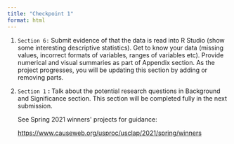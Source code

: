 ```yaml
---
title: "Checkpoint 1"
format: html
---
```


1.  `Section 6:` Submit evidence of that the data is read into R Studio (show some interesting descriptive statistics). Get to know your data (missing values, incorrect formats of variables, ranges of variables etc). Provide numerical and visual summaries as part of Appendix section. As the project progresses, you will be updating this section by adding or removing parts.

2.  `Section 1` **:** Talk about the potential research questions in Background and Significance section. This section will be completed fully in the next submission.

    See Spring 2021 winners\' projects for guidance:

    <https://www.causeweb.org/usproc/usclap/2021/spring/winners>
